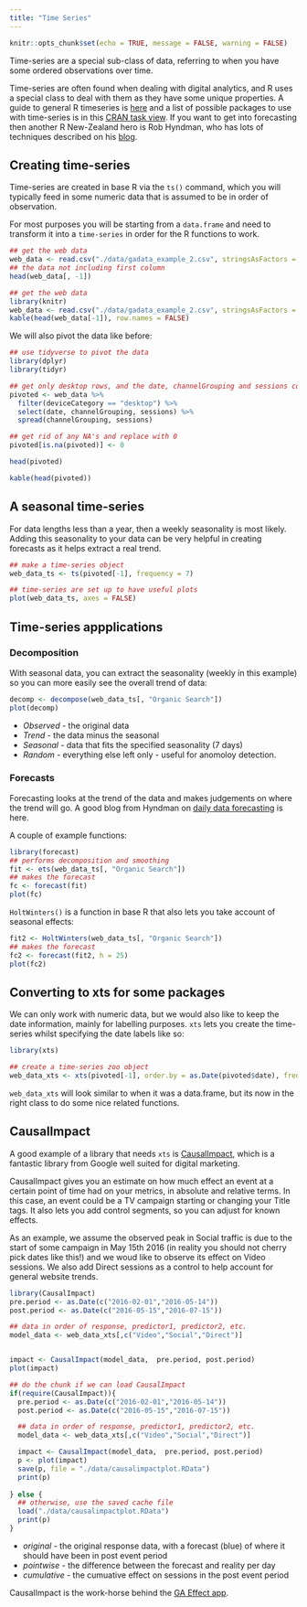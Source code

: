 ```yaml
---
title: "Time Series"
---
```


```r
knitr::opts_chunk$set(echo = TRUE, message = FALSE, warning = FALSE)
```

Time-series are a special sub-class of data, referring to when you have some ordered observations over time.

Time-series are often found when dealing with digital analytics, and R uses a special class to deal with them as they have some unique properties. A guide to general R timeseries is [here](http://www.statmethods.net/advstats/timeseries.html) and a list of possible packages to use with time-series is in this [CRAN task view](https://cran.r-project.org/web/views/TimeSeries.html).  If you want to get into forecasting then another R New-Zealand hero is Rob Hyndman, who has lots of techniques described on his [blog](http://robjhyndman.com/hyndsight/).

## Creating time-series

Time-series are created in base R via the `ts()` command, which you will typically feed in some numeric data that is assumed to be in order of observation.

For most purposes you will be starting from a `data.frame` and need to transform it into a `time-series` in order for the R functions to work.

```r
## get the web data
web_data <- read.csv("./data/gadata_example_2.csv", stringsAsFactors = FALSE)
## the data not including first column
head(web_data[, -1])
```

```r
## get the web data
library(knitr)
web_data <- read.csv("./data/gadata_example_2.csv", stringsAsFactors = FALSE)
kable(head(web_data[-1]), row.names = FALSE)
```

We will also pivot the data like before:

```r
## use tidyverse to pivot the data
library(dplyr)
library(tidyr)

## get only desktop rows, and the date, channelGrouping and sessions columns
pivoted <- web_data %>% 
  filter(deviceCategory == "desktop") %>% 
  select(date, channelGrouping, sessions) %>%
  spread(channelGrouping, sessions)

## get rid of any NA's and replace with 0
pivoted[is.na(pivoted)] <- 0
```

```r
head(pivoted)
```

```r
kable(head(pivoted))
```

## A seasonal time-series

For data lengths less than a year, then a weekly seasonality is most likely.  Adding this seasonality to your data can be very helpful in creating forecasts as it helps extract a real trend.

```r
## make a time-series object
web_data_ts <- ts(pivoted[-1], frequency = 7)

## time-series are set up to have useful plots
plot(web_data_ts, axes = FALSE)
```


## Time-series appplications

### Decomposition

With seasonal data, you can extract the seasonality (weekly in this example) so you can more easily see the overall trend of data:

```r
decomp <- decompose(web_data_ts[, "Organic Search"])
plot(decomp)
```

* *Observed* - the original data
* *Trend* - the data minus the seasonal
* *Seasonal* - data that fits the specified seasonality (7 days)
* *Random* - everything else left only - useful for anomoloy detection.

### Forecasts

Forecasting looks at the trend of the data and makes judgements on where the trend will go. A good blog from Hyndman on [daily data forecasting](http://robjhyndman.com/hyndsight/dailydata/) is here.

A couple of example functions:

```r
library(forecast)
## performs decomposition and smoothing
fit <- ets(web_data_ts[, "Organic Search"])
## makes the forecast
fc <- forecast(fit)
plot(fc)
```

`HoltWinters()` is a function in base R that also lets you take account of seasonal effects:

```r
fit2 <- HoltWinters(web_data_ts[, "Organic Search"])
## makes the forecast
fc2 <- forecast(fit2, h = 25)
plot(fc2)
```

## Converting to xts for some packages

We can only work with numeric data, but we would also like to keep the date information, mainly for labelling purposes.  `xts` lets you create the time-series whilst specifying the date labels like so:

```r
library(xts)

## create a time-series zoo object
web_data_xts <- xts(pivoted[-1], order.by = as.Date(pivoted$date), frequency = 7)

```

`web_data_xts` will look similar to when it was a data.frame, but its now in the right class to do some nice related functions.

## CausalImpact

A good example of a library that needs `xts` is [CausalImpact](https://google.github.io/CausalImpact/), which is a fantastic library from Google well suited for digital marketing.

CausalImpact gives you an estimate on how much effect an event at a certain point of time had on your metrics, in absolute and relative terms.  In this case, an event could be a TV campaign starting or changing your Title tags.  It also lets you add control segments, so you can adjust for known effects.

As an example, we assume the observed peak in Social traffic is due to the start of some campaign in May 15th 2016 (in reality you should not cherry pick dates like this!) and we woud like to observe its effect on Video sessions.  We also add Direct sessions as a control to help account for general website trends.

```r
library(CausalImpact)
pre.period <- as.Date(c("2016-02-01","2016-05-14"))
post.period <- as.Date(c("2016-05-15","2016-07-15"))

## data in order of response, predictor1, predictor2, etc.
model_data <- web_data_xts[,c("Video","Social","Direct")]


impact <- CausalImpact(model_data,  pre.period, post.period)
plot(impact)
```

```r
## do the chunk if we can load CausalImpact
if(require(CausalImpact)){
  pre.period <- as.Date(c("2016-02-01","2016-05-14"))
  post.period <- as.Date(c("2016-05-15","2016-07-15"))

  ## data in order of response, predictor1, predictor2, etc.
  model_data <- web_data_xts[,c("Video","Social","Direct")]

  impact <- CausalImpact(model_data,  pre.period, post.period)
  p <- plot(impact)
  save(p, file = "./data/causalimpactplot.RData")
  print(p)
  
} else {
  ## otherwise, use the saved cache file
  load("./data/causalimpactplot.RData")
  print(p)
}

```

* *original* - the original response data, with a forecast (blue) of where it should have been in post event period
* *pointwise* - the difference between the forecast and reality per day
* *cumulative* - the cumuative effect on sessions in the post event period

CausalImpact is the work-horse behind the [GA Effect app](https://gallery.shinyapps.io/ga-effect/).
